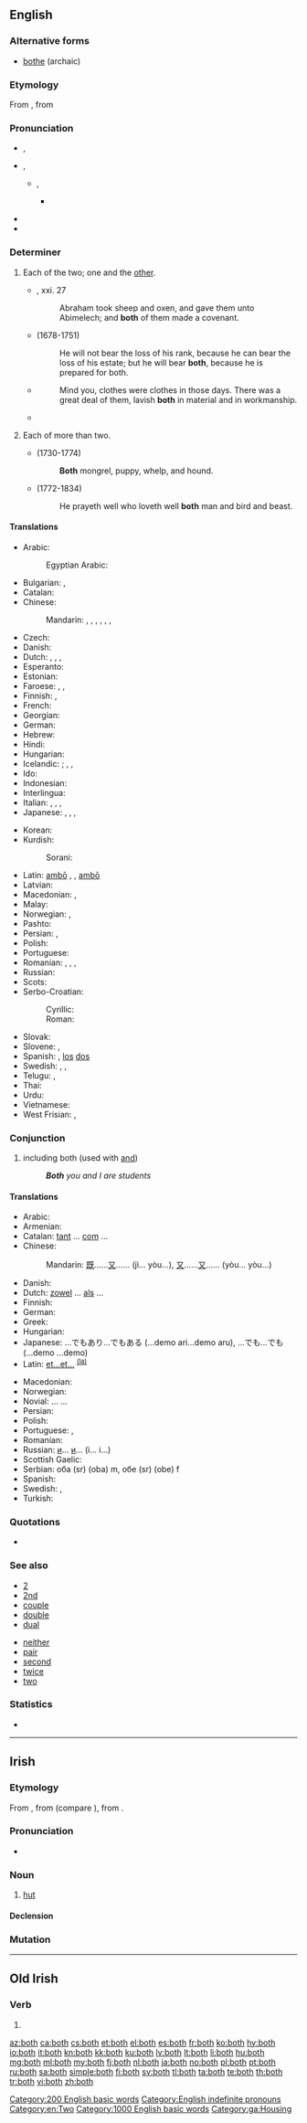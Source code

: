 ==English==

===Alternative forms===
* [[bothe]] (archaic)

===Etymology===
From {{etyl|enm|en}} {{term|boþe|lang=enm}}, from {{etyl|non|en}} {{term|báðir|lang=non}}

===Pronunciation===
* {{a|UK}} {{enPR|bōth}}, {{IPA|/bəʊθ/|lang=en}}
* {{a|US}} {{enPR|bōth}}, {{IPA|/boʊθ/|lang=en}}
** {{a|some accents}} {{enPR|bōlth}}, {{IPA|/boʊlθ/|lang=en}}
*** {{a|US|also}} {{IPA|lang=en|/ˈbl̩θ/}}
* {{audio|en-us-both.ogg|Audio (US)|lang=en}}
* {{rhymes|əʊθ|lang=en}}

===Determiner===
{{en-det}}

# Each of the two; one and the [[other]].
#: {{usex|lang=en|"Did you want this one or that one?" "Give me '''both'''."}}
#: {{usex|lang=en|'''Both''' children are such dolls.}}
#* {{w|Bible}}, {{w|Book of Genesis|Genesis}} xxi. 27
#*: Abraham took sheep and oxen, and gave them unto Abimelech; and '''both''' of them made a covenant.
#* {{w|Henry St John, 1st Viscount Bolingbroke|Viscount Bolingbroke}} (1678-1751)
#*: He will not bear the loss of his rank, because he can bear the loss of his estate; but he will bear '''both''', because he is prepared for both.
#*{{RQ:Chrsty Atbgrfy|II|4}}
#*: Mind you, clothes were clothes in those days. There was a great deal of them, lavish '''both''' in material and in workmanship.
#* {{quote-magazine|date=2013-07-19|author=[http://www.theguardian.com/profile/iansample Ian Sample]
|volume=189|issue=6|page=34|magazine={{w|The Guardian Weekly}}
|title=[http://www.theguardian.com/lifeandstyle/2013/jul/08/irregular-bedtimes-affect-childrens-brains Irregular bedtimes may affect children's brains]
|passage=Irregular bedtimes may disrupt healthy brain development in young children, according to a study of intelligence and sleeping habits.&nbsp; &para;&nbsp;Going to bed at a different time each night affected girls more than boys, but '''both''' fared worse on mental tasks than children who had a set bedtime, researchers found.}}
# {{context|obsolete|lang=en}} Each of more than two.
#* {{w|Oliver Goldsmith}} (1730-1774)
#*: '''Both''' mongrel, puppy, whelp, and hound.
#* {{w|Samuel Taylor Coleridge}} (1772-1834)
#*: He prayeth well who loveth well '''both''' man and bird and beast.

====Translations====
{{trans-top|each of two; one and the other}}
* Arabic: {{t|ar|كل|tr=kull}}
*: Egyptian Arabic: {{t|arz|الاتنين|tr=letneen|sc=Arab}}
* Bulgarian: {{t|bg|и двамата|m}}, {{t|bg|и двете|f}}
* Catalan: {{t|ca|ambdós}}
* Chinese:
*: Mandarin: {{t+|cmn|都|alt=...都|tr=...dōu|sc=Hani}}, {{t+|cmn|雙方|sc=Hani}}, {{t+|cmn|双方|tr=shuāngfāng|sc=Hani}}, {{t+|cmn|倆|sc=Hani}}, {{t+|cmn|俩|tr=liǎ|sc=Hani}}, {{t+|cmn|兩|sc=Hani}}, {{t+|cmn|两|tr=liǎng|sc=Hani}}
* Czech: {{t+|cs|oba}}
* Danish: {{t+|da|begge}}
* Dutch: {{t+|nl|beide}}, {{t+|nl|allebei}}, {{t|nl|allebeide}}, {{t|nl|alletwee}}
* Esperanto: {{t|eo|ambaŭ}}
* Estonian: {{t|et|mõlemad|p}}
* Faroese: {{t|fo|báðir|m-p}}, {{t|fo|báðar|f-p}}, {{t|fo|bæði|n-p}}
* Finnish: {{t|fi|molempi|p|alt=molemmat}}, {{t+|fi|kumpikin|s}}
* French: {{t+|fr|tous les deux|p}}
* Georgian: {{t|ka|ორივე|sc=Geor|tr=orive}}
* German: {{t+|de|beide}}
* Hebrew: {{t|he|שני|m-p}}
* Hindi: {{t|hi|दोनों|tr=donõ}}
* Hungarian: {{t+|hu|mindkét}}
* Icelandic: {{t+|is|bæði}}; {{t+|is|báðir|m-p}}, {{t+|is|báðar|f-p}}, {{t+|is|bæði|n-p}}
* Ido: {{t+|io|ambe}}
* Indonesian: {{t+|id|dua|alt=keduanya}}
* Interlingua: {{t|ia|ambe}}
* Italian: {{t+|it|entrambi}}, {{t|it|tutti e due|m}}, {{t|it|tutte le due|f}}, {{t+|it|ambedue}}
* Japanese: {{t+|ja|両方|tr=ryōhō}}, {{t+|ja|両|alt=両-|tr=ryō}}, {{qualifier|of two people only}} {{t|ja|どちらも|tr=dochira mo}}, {{t+|ja|双方|tr=sōhō}}
{{trans-mid}}
* Korean: {{t|ko|둘 다|sc=Hang}}
* Kurdish:
*: Sorani: {{t|ku|هه‌ردو}}
* Latin: [[ambo|ambō]] {{g|m}}, {{t|la|ambae|f}}, [[ambo|ambō]] {{g|n}}
* Latvian: {{t+|lv|abi}}
* Macedonian: {{t|mk|обата|m|tr=óbata|sc=Cyrl}}, {{t|mk|двата|m|tr=dváta|sc=Cyrl}}
* Malay: {{t+|ms|kedua-dua}}
* Norwegian: {{t+|no|begge}}, {{t+|no|båe}}
* Pashto: {{t+|ps|دواړه|tr=dwâṛa}}
* Persian: {{t|fa|هر دو|tr=har do|sc=fa-Arab}}, {{t+|fa|هردو|tr=hardo|sc=fa-Arab}}
* Polish: {{t+|pl|oboje}}
* Portuguese: {{t+|pt|ambos}}
* Romanian: {{t+|ro|ambii|m}}, {{t|ro|ambele|f}}, {{t+|ro|amândoi}}, {{t|ro|amândouă|f}}
* Russian: {{t+|ru|оба|tr=óba}}
* Scots: {{t|sco|baith}}
* Serbo-Croatian:
*: Cyrillic: {{t|sh|о̏ба|m|sc=Cyrl}}
*: Roman: {{t|sh|ȍba|m}}
* Slovak: {{t|sk|obidva}}
* Slovene: {{t+|sl|oba|m}}, {{t|sl|obe|f}}
* Spanish: {{t+|es|ambos}}, [[el|los]] [[dos]]
* Swedish: {{t+|sv|båda}}, {{t+|sv|bägge}}, {{t|sv|ömse}}
* Telugu: {{t|te|రెండూ}}, {{t|te|ఇద్దరూ|tr=reMDoo, iddaroo}}
* Thai: {{t|th|ทั้งสอง|tr=táng sŏng}}
* Urdu: {{t|ur|دونوں|tr=donõ}}
* Vietnamese: {{t|vi|cả hai}}
* West Frisian: {{t|fy|beide}}, {{t|fy|allebeide}}
{{trans-bottom}}

===Conjunction===
{{en-con}}

# including both (used with [[and]])
#: '''''Both''' you and I are students''

====Translations====
{{trans-top|both...and...}}
* Arabic: {{t|ar|كلا... و...|tr=kilaa... wa...}}
* Armenian: {{t|hy|եւ|alt=ե՛ւ ... ե՛ւ ...|sc=Armn}}
* Catalan: [[tant]] ... [[com]] ...
* Chinese:
*: Mandarin: [[既]]……[[又]]…… (jì... yòu...), [[又]]……[[又]]…… (yòu... yòu...)
* Danish: {{t+|da|både|alt=både...og...}}
* Dutch: [[zowel]] ... [[als]] ...
* Finnish: {{t|fi|sekä ... että}}
* German: {{t+|de|sowohl ... als auch}}
* Greek: {{t|el|και... και...|tr=ke... ke|sc=Grek}}
* Hungarian: {{t+|hu|mind|alt=mind..., mind...}}
* Japanese: …でもあり…でもある (...demo ari...demo aru), …でも…でも (...demo ...demo)
* Latin: [[et#Latin|et...et...]] <sup>[[et|(la)]]</sup>
{{trans-mid}}
* Macedonian: {{t|mk|и... и...|tr=i... i... |sc=Cyrl}}
* Norwegian: {{t|no|både ... og ...}}
* Novial: {{t|nov|et}} ... {{t|nov|e}} ...
* Persian: {{t+|fa|هم|alt=هم... هم...}}
* Polish: {{t|pl|zarówno ..., jak i ...}}
* Portuguese: {{t|pt|[[ambos]] ... [[e]] ...}}, {{t|pt|tanto quanto|alt=tanto ... quanto ...}}
* Romanian: {{t|ro|atât ... cât și ...}}
* Russian: [[и]]... [[и]]... (i... i...)
* Scottish Gaelic: {{t|gd|dà chuid|alt=an dà chuid... agus...}}
* Serbian: оба (sr) (oba) m, обе (sr) (obe) f
* Spanish: {{t|es|tanto... como...}}
* Swedish: {{t+|sv|både}}, {{t|sv|såväl ... som}}
* Turkish: {{t|tr|hem... hem...}}
{{trans-bottom}}

===Quotations===
* {{seeCites}}

===See also===
{{rel-top|various semantically related terms}}
* [[2]]
* [[2nd]]
* [[couple]]
* [[double]]
* [[dual]]
{{rel-mid}}
* [[neither]]
* [[pair]]
* [[second]]
* [[twice]]
* [[two]]
{{rel-bottom}}

===Statistics===
* {{rank|thing|set|told|197|both|having|look|heard}}

[[Category:200 English basic words]]
[[Category:English indefinite pronouns]]
[[Category:en:Two]]

[[Category:1000 English basic words]]
----

==Irish==

===Etymology===
From {{etyl|sga|ga}} {{m|sga|both}}, from {{etyl|cel-pro|ga}} {{m|cel-pro|*butā}} (compare {{etyl|wlm|-}} {{m|wlm|bot||dwelling}}), from {{etyl|ine-pro|ga}} {{m|ine-pro|*bʰuH-||to be}}.

===Pronunciation===
* {{IPA|lang=ga|[bˠɔh]|[bˠɔ]}}

===Noun===
{{ga-noun|botha|bothanna|g=f}}

# [[hut]]

====Declension====
{{ga-decl-f3|b|oth|otha|othanna}}

===Mutation===
{{ga mut cons|b|oth}}

[[Category:ga:Housing]]

----

==Old Irish==

===Verb===
{{head|sga|verb form|head=·both}}

# {{inflection of|attá|at·tá|pret|pass|conjunct|lang=sga}}

[[az:both]]
[[ca:both]]
[[cs:both]]
[[et:both]]
[[el:both]]
[[es:both]]
[[fr:both]]
[[ko:both]]
[[hy:both]]
[[io:both]]
[[it:both]]
[[kn:both]]
[[kk:both]]
[[ku:both]]
[[lv:both]]
[[lt:both]]
[[li:both]]
[[hu:both]]
[[mg:both]]
[[ml:both]]
[[my:both]]
[[fj:both]]
[[nl:both]]
[[ja:both]]
[[no:both]]
[[pl:both]]
[[pt:both]]
[[ru:both]]
[[sa:both]]
[[simple:both]]
[[fi:both]]
[[sv:both]]
[[tl:both]]
[[ta:both]]
[[te:both]]
[[th:both]]
[[tr:both]]
[[vi:both]]
[[zh:both]]